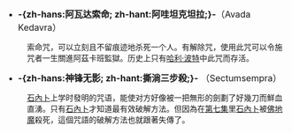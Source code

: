 *<font size=3>'''-{zh-hans:阿瓦达索命; zh-hant:阿哇坦克坦拉;}-'''（Avada Kedavra）</font><br />
:索命咒，可以立刻且不留痕迹地杀死一个人。有解除咒，使用此咒可以令施咒者一生關進阿茲卡班監獄。历史上只有[[哈利·波特|哈利·波特]]中此咒而存活。

*<font size=3>'''-{zh-hans:神锋无影; zh-hant:撕淌三步殺;}-'''  （Sectumsempra）</font><br />
:[[石內卜|石內卜]]上学时發明的咒语，能使对方好像被一把無形的劍劃了好幾刀而鮮血直湧。只有[[石內卜|石內卜]]才知道最有效破解方法。但因為在[[哈利·波特與死亡聖器|第七集]]里[[石內卜|石內卜]]被[[佛地魔|佛地魔]]殺死，這個咒語的破解方法也就跟著失傳了。